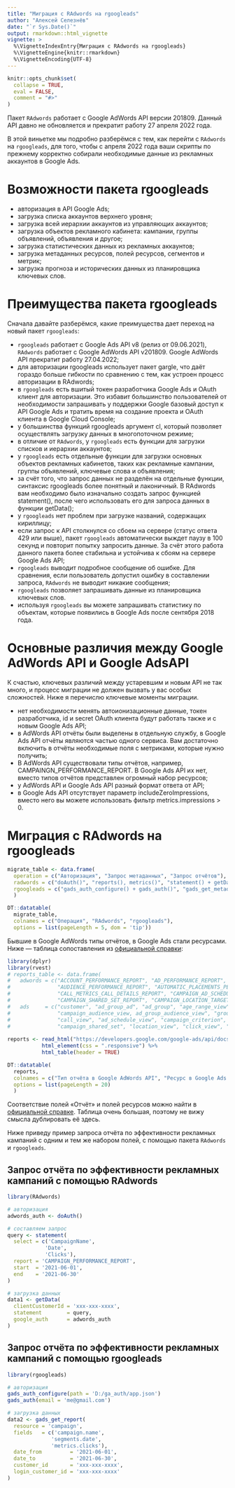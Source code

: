 ---
title: "Миграция с RAdwords на rgoogleads"
author: "Алексей Селезнёв"
date: "`r Sys.Date()`"
output: rmarkdown::html_vignette
vignette: >
  %\VignetteIndexEntry{Миграция с RAdwords на rgoogleads}
  %\VignetteEngine{knitr::rmarkdown}
  %\VignetteEncoding{UTF-8}
---

```{r, include = FALSE}
knitr::opts_chunk$set(
  collapse = TRUE,
  eval = FALSE,
  comment = "#>"
)
```

Пакет `RAdwords` работает с Google AdWords API версии 201809. Данный API давно не обновляется и прекратит работу 27 апреля 2022 года.

В этой виньетке мы подробно разберёмся с тем, как перейти с `RAdwords` на `rgoogleads`, для того, чтобы с апреля 2022 года ваши скрипты по прежнему корректно собирали необходимые данные из рекламных аккаунтов в Google Ads.

# Возможности пакета rgoogleads

* авторизация в API Google Ads;
* загрузка списка аккаунтов верхнего уровня;
* загрузка всей иерархии аккаунтов из управляющих аккаунтов;
* загрузка объектов рекламного кабинета: кампании, группы объявлений, объявления и другое;
* загрузка статистических данных из рекламных аккаунтов;
* загрузка метаданных ресурсов, полей ресурсов, сегментов и метрик;
* загрузка прогноза и исторических данных из планировщика ключевых слов.

# Преимущества пакета rgoogleads

Сначала давайте разберёмся, какие преимущества дает переход на новый пакет `rgoogleads`:

* `rgoogleads` работает с Google Ads API v8 (релиз от 09.06.2021), `RAdwords` работает с Google AdWords API v201809. Google AdWords  API прекратит работу 27.04.2022;
* для авторизации rgoogleads использует пакет gargle, что даёт гораздо больше гибкости по сравнению с тем,  как устроен процесс авторизации в RAdwords;
* в `rgoogleads` есть вшитый токен разработчика Google Ads и OAuth клиент для авторизации. Это избавит большинство пользователей от необходимости запрашивать у поддержки Google базовый доступ к API Google Ads и тратить время на создание проекта и OAuth клиента в Google Cloud Console;
* у большинства функций rgoogleads аргумент cl, который позволяет осуществлять загрузку данных в многопоточном режиме;
* в отличие от `RAdwords`, у `rgoogleads` есть функции для загрузки списков и иерархии аккаунтов;
* у `rgoogleads` есть отдельные функции для загрузки основных объектов рекламных кабинетов, таких как рекламные кампании, группы объявлений, ключевые слова и объявления;
* за счёт того, что запрос данных не разделён на отдельные функции, синтаксис rgoogleads более понятный и лаконичный. В RAdwords вам необходимо было изначально создать запрос функцией statement(), после чего использовать его для запроса данных в функции getData();
* у `rgoogleads` нет проблем при загрузке названий, содержащих кириллицу;
* если запрос к API столкнулся со сбоем на сервере (статус ответа 429 или выше), пакет `rgoogleads` автоматически выждет паузу в 100 секунд и повторит попытку запросить данные. За счёт этого работа данного пакета более стабильна и устойчива к сбоям на сервере Google Ads API;
* `rgoogleads` выводит подробное сообщение об ошибке. Для сравнения, если пользователь допустил ошибку в составлении запроса, `RAdwords` не выводит никакие сообщения;
* `rgoogleads` позволяет запрашивать данные из планировщика ключевых слов.
* используя `rgoogleads` вы можете запрашивать статистику по объектам, которые появились в Google Ads после сентября 2018 года.

# Основные различия между Google AdWords API и Google AdsAPI

К счастью, ключевых различий между устаревшим и новым API не так много, и процесс миграции не должен вызвать у вас особых сложностей. Ниже я перечислю ключевые моменты миграции.

* нет необходимости менять автоионизационные данные, токен разработчика, id и secret OAuth клиента будут работать также и с новым Google Ads API;
* в AdWords API отчёты были выделены в отдельную службу, в Google Ads API отчёты являются частью одного сервиса. Вам достаточно включить в отчёты необходимые поля с метриками, которые нужно получить;
* В AdWords API существовали типы отчётов, например, CAMPAINGN_PERFORMANCE_REPORT. В Google Ads API их нет, вместо типов отчётов представлен огромный набор ресурсов;
* у AdWords API и Google Ads API разный формат ответа от API;
* в Google Ads API отсутствует параметр includeZeroImpressions, вместо него вы можете использовать фильтр metrics.impressions > 0.

# Миграция с RAdwords на rgoogleads

```{r, eval = TRUE, results = "asis", echo=FALSE}

migrate_table <- data.frame(
  operation = c("Авторизация", "Запрос метаданных", "Запрос отчётов"),
  radwords = c("doAuth()", "reports(), metrics()", "statement() + getData()"),
  rgoogleads = c("gads_auth_configure() + gads_auth()", "gads_get_metadata(), gads_get_fields()", "gads_get_report()")
  )

DT::datatable(
  migrate_table, 
  colnames = c("Операция", "RAdwords", "rgoogleads"),
  options = list(pageLength = 5, dom = 'tip'))


```

Бывшие в Google AdWords типы отчётов, в Google Ads стали ресурсами. Ниже — таблица сопоставления из [официальной справки](https://developers.google.com/google-ads/api/docs/migration/mapping):


```{r, eval = TRUE, results = "asis", echo=FALSE}
library(dplyr)
library(rvest)
# reports_table <- data.frame(
#   adwords = c("ACCOUNT_PERFORMANCE_REPORT", "AD_PERFORMANCE_REPORT", "ADGROUP_PERFORMANCE_REPORT", "AGE_RANGE_PERFORMANCE_REPORT",
#               "AUDIENCE_PERFORMANCE_REPORT", "AUTOMATIC_PLACEMENTS_PERFORMANCE_REPORT", "BID_GOAL_PERFORMANCE_REPORT", "BUDGET_PERFORMANCE_REPORT",
#               "CALL_METRICS_CALL_DETAILS_REPORT", "CAMPAIGN_AD_SCHEDULE_TARGET_REPORT", "CAMPAIGN_CRITERIA_REPORT", "CAMPAIGN_PERFORMANCE_REPORT",
#               "CAMPAIGN_SHARED_SET_REPORT", "CAMPAIGN_LOCATION_TARGET_REPORT", "CLICK_PERFORMANCE_REPORT", "DISPLAY_KEYWORD_PERFORMANCE_REPORT"), 
#   ads     = c("customer", "ad_group_ad", "ad_group", "age_range_view",
#               "campaign_audience_view, ad_group_audience_view", "group_placement_view", "bidding_strategy", "campaign_budget",
#               "call_view", "ad_schedule_view", "campaign_criterion", "campaign",
#               "campaign_shared_set", "location_view", "click_view", "display_keyword_view"))
  
reports <- read_html("https://developers.google.com/google-ads/api/docs/migration/mapping") %>% 
           html_element(css = ".responsive") %>% 
           html_table(header = TRUE)

DT::datatable(
  reports, 
  colnames = c("Тип отчёта в Google AdWords API", "Ресурс в Google Ads API"),
  options = list(pageLength = 20)
  )

```

Соответствие полей «Отчёт» и полей ресурсов можно найти в [официальной справке](https://developers.google.com/google-ads/api/docs/migration/mapping#field_mappings_for_reports). Таблица очень большая, поэтому не вижу смысла дублировать её здесь.

Ниже приведу пример запроса отчёта по эффективности рекламных кампаний с одним и тем же набором полей, с помощью пакета `RAdwords` и `rgoogleads`.

## Запрос отчёта по эффективности рекламных кампаний с помощью RAdwords

```{r}
library(RAdwords)

# авторизация
adwords_auth <- doAuth()

# составляем запрос
query <- statement(
  select = c('CampaignName',
            'Date',
            'Clicks'),
  report = 'CAMPAIGN_PERFORMANCE_REPORT',
  start  = '2021-06-01',
  end    = '2021-06-30'
)

# загрузка данных
data1 <- getData(
  clientCustomerId = 'xxx-xxx-xxxx',
  statement        = query, 
  google_auth      = adwords_auth
)

```


## Запрос отчёта по эффективности рекламных кампаний с помощью rgoogleads

```{r}
library(rgoogleads)

# авторизация
gads_auth_configure(path = 'D:/ga_auth/app.json')
gads_auth(email = 'me@gmail.com')

# загрузка данных
data2 <- gads_get_report(
  resource = 'campaign',
  fields   = c('campaign.name',
              'segments.date',
              'metrics.clicks'),
  date_from         = '2021-06-01',
  date_to           = '2021-06-30',
  customer_id       = 'xxx-xxx-xxxx',
  login_customer_id = 'xxx-xxx-xxxx'
)
```
